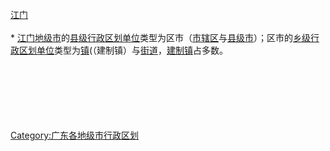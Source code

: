 [[Category:广东各地级市行政区划|Category:广东各地级市行政区划]]
[[category:江门|]]
{{catmore|江门市|广东省江门市}}
<br>{{hideh
|Head = [[江门市|江门]][[:Category:江门区市|各区市]]所辖[[:Category:江门街道_(行政区划)|街道]]与[[:Category:江门建制镇|镇]]
|FrameStyle   = border:solid 1px #000080;
|HeadStyle    = text-align:center;background:transparent;
|ContentStyle = background: #99CCFF;
}}<br>
* [[江门市|江门地级市]]的[[县级行政区|县级行政区划单位]]类型为区市（[[市辖区|市辖区]]与[[县级市|县级市]]）；区市的[[乡级行政区划|乡级行政区划单位]]类型为[[镇|镇]](（建制镇）与[[街道_(行政区划)|街道]]，[[镇|建制镇]]占多数。
{{乡级行政区划分类说明}}<br>
{{江门市蓬江区行政区划|state =expanded}}<br>
{{江门市江海区行政区划|state =expanded}}<br>
{{江门市新会区行政区划|state =expanded}}<br>
{{恩平市行政区划|state =expanded}}<br>
{{台山市行政区划|state =expanded}}<br>
{{开平市行政区划|state =expanded}}<br>
{{鹤山市行政区划|state =expanded}}
{{hidef}}